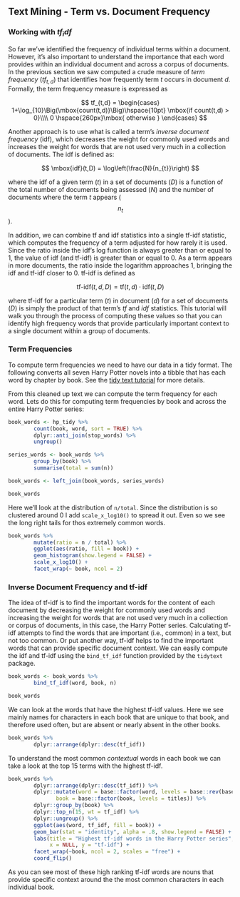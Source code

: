 ## Text Mining - Term vs. Document Frequency

### Working with $tf_idf$ 

So far we've identified the frequency of individual terms within a document.  However, it's also important to understand the importance that each word provides within an individual document and across a corpus of documents.  In the previous section we saw computed a crude measure of *term frequency* $(tf_{t,d})$ that identifies how frequently term $t$ occurs in document $d$.  Formally, the term frequency measure is expressed as

$$
tf_{t,d} = \begin{cases}
1+\log_{10}\Big(\mbox{count(t,d)}\Big)\hspace{10pt}  \mbox{if count(t,d)  > 0}\\\\
0 \hspace{260px}\mbox{ otherwise }
\end{cases}
$$

Another approach is to use what is called a term's *inverse document frequency* (idf), which decreases the weight for commonly used words and increases the weight for words that are not used very much in a collection of documents.  The idf is defined as:

$$
\mbox{idf}(t,D) = \log\left(\frac{N}{n_{t}}\right)
$$

where the idf of a given term (*t*) in a set of documents (*D*) is a function of the total number of documents being assessed (*N*) and the number of documents where the term *t* appears ($$n_t$$).

In addition, we can combine tf and idf statistics into a single tf-idf statistic, which computes the frequency of a term adjusted for how rarely it is used. Since the ratio inside the idf's log function is always greater than or equal to 1, the value of idf (and tf-idf) is greater than or equal to 0. As a term appears in more documents, the ratio inside the logarithm approaches 1, bringing the idf and tf-idf closer to 0.  tf-idf is defined as

$$
\mbox{tf-idf}(t,d,D) = \mbox{tf}(t,d) \cdot \mbox{idf}(t,D)
$$

where tf-idf for a particular term (*t*) in document (*d*) for a set of documents (*D*) is simply the product of that term's *tf* and *idf* statistics.  This tutorial will walk you through the process of computing these values so that you can identify high frequency words that provide particularly important context to a single document within a group of documents.

### Term Frequencies {#tf}

To compute term frequencies we need to have our data in a tidy format.  The following converts all seven Harry Potter novels into a tibble that has each word by chapter by book.  See the [tidy text tutorial](tidy_text) for more details.

From this cleaned up text we can compute the term frequency for each word.  Lets do this for  computing term frequencies by book and across the entire Harry Potter series:

```r
book_words <- hp_tidy %>%
        count(book, word, sort = TRUE) %>%
        dplyr::anti_join(stop_words) %>%
        ungroup()

series_words <- book_words %>%
        group_by(book) %>%
        summarise(total = sum(n))

book_words <- left_join(book_words, series_words)

book_words
```

Here we'll look at the distribution of `n/total`.  Since the distribution is so clustered around 0 I add `scale_x_log10()` to spread it out.  Even so we see the long right tails for thos extremely common words.

```r
book_words %>%
        mutate(ratio = n / total) %>%
        ggplot(aes(ratio, fill = book)) +
        geom_histogram(show.legend = FALSE) +
        scale_x_log10() +
        facet_wrap(~ book, ncol = 2)
```

### Inverse Document Frequency and tf-idf {#idf}

The idea of tf-idf is to find the important words for the content of each document by decreasing the weight for commonly used words and increasing the weight for words that are not used very much in a collection or corpus of documents, in this case, the Harry Potter series. Calculating tf-idf attempts to find the words that are important (i.e., common) in a text, but not too common.  Or put another way, tf-idf helps to find the important words that can provide specific document context.  We can easily compute the idf and tf-idf using the `bind_tf_idf` function provided by the `tidytext` package.

```r
book_words <- book_words %>%
        bind_tf_idf(word, book, n)

book_words
```

We can look at the words that have the highest tf-idf values.  Here we see mainly names for characters in each book that are unique to that book, and therefore used often, but are absent or nearly absent in the other books.

```r
book_words %>%
        dplyr::arrange(dplyr::desc(tf_idf))
```

To understand the most common *contextual* words in each book we can take a look at the top 15 terms with the highest tf-idf.

```r
book_words %>%
        dplyr::arrange(dplyr::desc(tf_idf)) %>%
        dplyr::mutate(word = base::factor(word, levels = base::rev(base::unique(word))),
               book = base::factor(book, levels = titles)) %>% 
        dplyr::group_by(book) %>%
        dplyr::top_n(15, wt = tf_idf) %>%
        dplyr::ungroup() %>%
        ggplot(aes(word, tf_idf, fill = book)) +
        geom_bar(stat = "identity", alpha = .8, show.legend = FALSE) +
        labs(title = "Highest tf-idf words in the Harry Potter series",
             x = NULL, y = "tf-idf") +
        facet_wrap(~book, ncol = 2, scales = "free") +
        coord_flip()
```

As you can see most of these high ranking tf-idf words are nouns that provide specific context around the the most common characters in each individual book.

